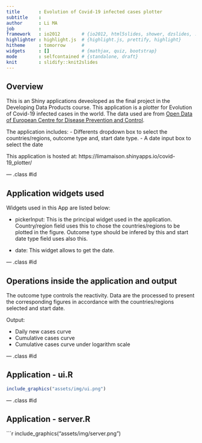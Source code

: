 ```yaml
---
title       : Evolution of Covid-19 infected cases plotter 
subtitle    : 
author      : Li MA
job         : 
framework   : io2012        # {io2012, html5slides, shower, dzslides, ...}
highlighter : highlight.js  # {highlight.js, prettify, highlight}
hitheme     : tomorrow      # 
widgets     : []            # {mathjax, quiz, bootstrap}
mode        : selfcontained # {standalone, draft}
knit        : slidify::knit2slides
---
```


## Overview
This is an Shiny applications deveoloped as the final project in the Developing Data Products course. This application is a plotter for Evolution of Covid-19 infected cases in the world. The data used are from [Open Data of European Centre for Disease Prevention and Control](https://opendata.ecdc.europa.eu/covid19/casedistribution/csv).

The application includes: 
- Differents dropdown box to select the countries/regions, outcome type and, start date type.
- A date input box to select the date
  
This application is hosted at: https://limamaison.shinyapps.io/covid-19_plotter/

--- .class #id 

## Application widgets used

Widgets used in this App are listed below:

- pickerInput: This is the principal widget used in the application. Country/region field uses this to chose the countries/regions to be plotted in the figure. Outcome type should be infered by this and start date type field uses also this.

- date: This widget allows to get the date.

--- .class #id

## Operations inside the application and output

The outcome type controls the reactivity. Data are the processed to present the corresponding figures in accordance with the countries/regions selected and start date. 

Output:

- Daily new cases curve
- Cumulative cases curve
- Cumulative cases curve under logarithm scale

--- .class #id

## Application - ui.R

```r
include_graphics("assets/img/ui.png")
```

--- .class #id

## Application - server.R

```r
include_graphics("assets/img/server.png")



